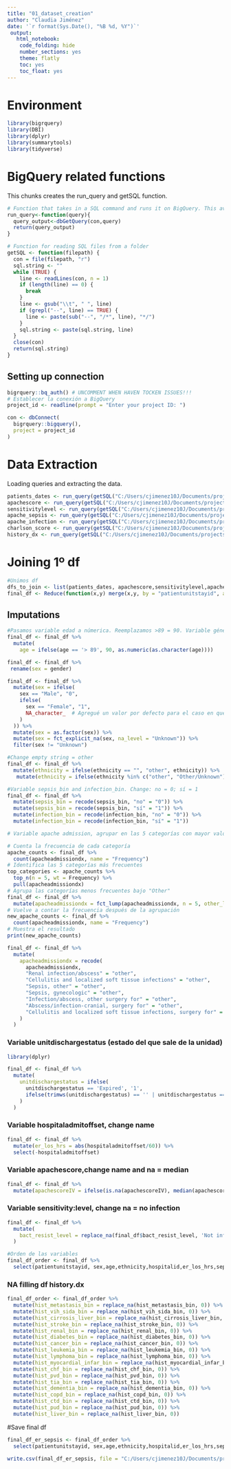 ```yaml
---
title: "01_dataset_creation"
author: "Claudia Jiménez"
date: '`r format(Sys.Date(), "%B %d, %Y")`'
 output:
   html_notebook:
    code_folding: hide
    number_sections: yes
    theme: flatly
    toc: yes
    toc_float: yes
---
```

# Environment

```r
library(bigrquery)
library(DBI)
library(dplyr)
library(summarytools)
library(tidyverse)
```
# BigQuery related functions

This chunks creates the run_query and getSQL function.

```r
# Function that takes in a SQL command and runs it on BigQuery. This avoids the connection data in each iteration
run_query<-function(query){
  query_output<-dbGetQuery(con,query)
  return(query_output)
}

# Function for reading SQL files from a folder
getSQL <- function(filepath) {
  con = file(filepath, "r")
  sql.string <- ""
  while (TRUE) {
    line <- readLines(con, n = 1)
    if (length(line) == 0) {
      break
    }
    line <- gsub("\\t", " ", line)
    if (grepl("--", line) == TRUE) {
      line <- paste(sub("--", "/*", line), "*/")
    }
    sql.string <- paste(sql.string, line)
  }
  close(con)
  return(sql.string)
}
```

## Setting up connection

```r
bigrquery::bq_auth() # UNCOMMENT WHEN HAVEN TOCKEN ISSUES!!!
# Establecer la conexión a BigQuery
project_id <- readline(prompt = "Enter your project ID: ")

con <- dbConnect(
  bigrquery::bigquery(),
  project = project_id
)

```
# Data Extraction

Loading queries and extracting the data.
```r
patients_dates <- run_query(getSQL("C:/Users/cjimenez10J/Documents/projects/r_urgencias_sepsis/r_urgencias_sepsis/Analysis/sql/patients_date.sql"))
apachescore <- run_query(getSQL("C:/Users/cjimenez10J/Documents/projects/r_urgencias_sepsis/r_urgencias_sepsis/Analysis/sql/apachescore.sql"))
sensitivitylevel <- run_query(getSQL("C:/Users/cjimenez10J/Documents/projects/r_urgencias_sepsis/r_urgencias_sepsis/Analysis/sql/sensitivitylevel.sql"))
apache_sepsis <- run_query(getSQL("C:/Users/cjimenez10J/Documents/projects/r_urgencias_sepsis/r_urgencias_sepsis/Analysis/sql/apache_sepsis.sql"))
apache_infection <- run_query(getSQL("C:/Users/cjimenez10J/Documents/projects/r_urgencias_sepsis/r_urgencias_sepsis/Analysis/sql/apache_infection.sql"))
charlson_score <- run_query(getSQL("C:/Users/cjimenez10J/Documents/projects/r_urgencias_sepsis/r_urgencias_sepsis/Analysis/sql/charlson_score.sql"))
history_dx <- run_query(getSQL("C:/Users/cjimenez10J/Documents/projects/r_urgencias_sepsis/r_urgencias_sepsis/Analysis/sql/history_dx.sql"))

```

# Joining 1º df
```r
#Unimos df
dfs_to_join <- list(patients_dates, apachescore,sensitivitylevel,apache_sepsis,apache_infection,charlson_score,history_dx)
final_df <- Reduce(function(x,y) merge(x,y, by = "patientunitstayid", all.x = TRUE), dfs_to_join)
```

## Imputations 
```r
#Pasamos variable edad a númerica. Reemplazamos >89 = 90. Variable género a numérica: hombre = 0, mujer = 1
final_df <- final_df %>%
  mutate(
    age = ifelse(age == '> 89', 90, as.numeric(as.character(age))))

final_df <- final_df %>%
 rename(sex = gender) 

final_df <- final_df %>%
  mutate(sex = ifelse(
    sex == "Male", "0",
    ifelse(
      sex == "Female", "1",
      NA_character_  # Agregué un valor por defecto para el caso en que sex no sea ni "Male" ni "Female"
    )
  )) %>%
  mutate(sex = as.factor(sex)) %>%
  mutate(sex = fct_explicit_na(sex, na_level = "Unknown")) %>%
  filter(sex != "Unknown")

#Change empty string = other
final_df <- final_df %>%
  mutate(ethnicity = ifelse(ethnicity == "", "other", ethnicity)) %>%
   mutate(ethnicity = ifelse(ethnicity %in% c("other", "Other/Unknown"), "other/unknown", ethnicity))

#Variable sepsis_bin and infection_bin. Change: no = 0; sí = 1
final_df <- final_df %>%
  mutate(sepsis_bin = recode(sepsis_bin, "no" = "0")) %>%
  mutate(sepsis_bin = recode(sepsis_bin, "sí" = "1")) %>%
  mutate(infection_bin = recode(infection_bin, "no" = "0")) %>%
  mutate(infection_bin = recode(infection_bin, "sí" = "1"))

# Variable apache admission, agrupar en las 5 categorías con mayor valor y el resto agrupadas en la variable other (esto se hace debido a la poca cantidad que hay de muchas de esas categorias de diagnósticos)

# Cuenta la frecuencia de cada categoría
apache_counts <- final_df %>%
  count(apacheadmissiondx, name = "Frequency")
# Identifica las 5 categorías más frecuentes
top_categories <- apache_counts %>%
  top_n(n = 5, wt = Frequency) %>%
  pull(apacheadmissiondx)
# Agrupa las categorías menos frecuentes bajo "Other"
final_df <- final_df %>%
  mutate(apacheadmissiondx = fct_lump(apacheadmissiondx, n = 5, other_level = "Other"))
# Vuelve a contar la frecuencia después de la agrupación
new_apache_counts <- final_df %>%
  count(apacheadmissiondx, name = "Frequency")
# Muestra el resultado
print(new_apache_counts)

final_df <- final_df %>%
  mutate(
    apacheadmissiondx = recode(
      apacheadmissiondx,
      "Renal infection/abscess" = "other",
      "Cellulitis and localized soft tissue infections" = "other",
      "Sepsis, other" = "other",
      "Sepsis, gynecologic" = "other",
      "Infection/abscess, other surgery for" = "other",
      "Abscess/infection-cranial, surgery for" = "other",
      "Cellulitis and localized soft tissue infections, surgery for" = "other"
    )
  )


```

### Variable unitdischargestatus (estado del que sale de la unidad)
```r
library(dplyr)

final_df <- final_df %>%
  mutate(
    unitdischargestatus = ifelse(
      unitdischargestatus == 'Expired', '1',
      ifelse(trimws(unitdischargestatus) == '' | unitdischargestatus == 'Alive', '0', NA_character_)
    )
  )

```
### Variable hospitaladmitoffset, change name
```r
final_df <- final_df %>%
  mutate(er_los_hrs = abs(hospitaladmitoffset/60)) %>%
  select(-hospitaladmitoffset)
```
### Variable apachescore,change name and na = median
```r
final_df <- final_df %>%
  mutate(apachescoreIV = ifelse(is.na(apachescoreIV), median(apachescoreIV, na.rm = TRUE), apachescoreIV))
```
### Variable sensitivity:level, change na = no infection
```r
final_df <- final_df %>%
  mutate(
    bact_resist_level = replace_na(final_df$bact_resist_level, 'Not infection')
  )
```


```r
#Orden de las variables
final_df_order <- final_df %>%
  select(patientunitstayid, sex,age,ethnicity,hospitalid,er_los_hrs,sepsis_bin,infection_bin,apacheadmissiondx,hospitaladmitsource,unittype,unitvisitnumber,unitstaytype,unitdischargelocation, unitdischargestatus,uniquepid,apachescoreIV,bact_resist_level, final_charlson_score, hist_metastasis_bin,hist_vih_sida_bin,hist_cirrosis_liver_bin, hist_stroke_bin,hist_renal_bin,hist_diabetes_bin,hist_cancer_bin,hist_leukemia_bin,hist_lymphoma_bin,hist_myocardial_infar_bin,hist_chf_bin,hist_pvd_bin,hist_tia_bin,hist_dementia_bin,hist_copd_bin,hist_ctd_bin,hist_pud_bin,hist_liver_bin)
```


### NA filling df history.dx
```r
final_df_order <- final_df_order %>%
  mutate(hist_metastasis_bin = replace_na(hist_metastasis_bin, 0)) %>%
  mutate(hist_vih_sida_bin = replace_na(hist_vih_sida_bin, 0)) %>%
  mutate(hist_cirrosis_liver_bin = replace_na(hist_cirrosis_liver_bin, 0)) %>%
  mutate(hist_stroke_bin = replace_na(hist_stroke_bin, 0)) %>%
  mutate(hist_renal_bin = replace_na(hist_renal_bin, 0)) %>%
  mutate(hist_diabetes_bin = replace_na(hist_diabetes_bin, 0)) %>%
  mutate(hist_cancer_bin = replace_na(hist_cancer_bin, 0)) %>%
  mutate(hist_leukemia_bin = replace_na(hist_leukemia_bin, 0)) %>%
  mutate(hist_lymphoma_bin = replace_na(hist_lymphoma_bin, 0)) %>%
  mutate(hist_myocardial_infar_bin = replace_na(hist_myocardial_infar_bin, 0)) %>%
  mutate(hist_chf_bin = replace_na(hist_chf_bin, 0)) %>%
  mutate(hist_pvd_bin = replace_na(hist_pvd_bin, 0)) %>%
  mutate(hist_tia_bin = replace_na(hist_tia_bin, 0)) %>%
  mutate(hist_dementia_bin = replace_na(hist_dementia_bin, 0)) %>%
  mutate(hist_copd_bin = replace_na(hist_copd_bin, 0)) %>%
  mutate(hist_ctd_bin = replace_na(hist_ctd_bin, 0)) %>%
  mutate(hist_pud_bin = replace_na(hist_pud_bin, 0)) %>%
  mutate(hist_liver_bin = replace_na(hist_liver_bin, 0))
```

#Save final df
```r
final_df_er_sepsis <- final_df_order %>%
  select(patientunitstayid, sex,age,ethnicity,hospitalid,er_los_hrs,sepsis_bin,infection_bin,apacheadmissiondx,unittype, unitdischargestatus,apachescoreIV,bact_resist_level, final_charlson_score, hist_metastasis_bin,hist_vih_sida_bin,hist_cirrosis_liver_bin, hist_stroke_bin,hist_renal_bin,hist_diabetes_bin,hist_cancer_bin,hist_leukemia_bin,hist_lymphoma_bin,hist_myocardial_infar_bin,hist_chf_bin,hist_pvd_bin,hist_tia_bin,hist_dementia_bin,hist_copd_bin,hist_ctd_bin,hist_pud_bin,hist_liver_bin)

write.csv(final_df_er_sepsis, file = "C:/Users/cjimenez10J/Documents/projects/r_urgencias_sepsis/r_urgencias_sepsis/Figures/selected_data.csv", row.names = FALSE)
```



